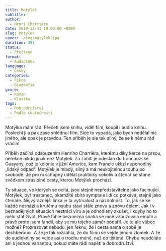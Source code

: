 ```yaml
---
title: Motýlek
subtitle:
author:
  - Henri Charrière
date: 2019-12-31 19:00:00 +0800
slug: motylek
cover: ./img/motylek.jpg
duration: 391
status:
  - Přečtené
format:
  - Audiotéka
language:
  - Česky
categories:
  - Fikce
  - Biografie
genre:
  - Román
  - Klasika
tags:
  - Dobrodružství
  - Podle skutečnosti
---
```


Motýlka mám rád. Přečetl jsem knihu, viděl film, koupil i audio knihu. Poslechl ji a pak zase shlédnul film. Sice to vypadá, jako bych nedělal nic jiného, ale opak je pravdou. Ten příběh je ale tak silný, že se k němu rád vrácím.

Příběh začíná odsouzením Henriho Charrièra, kterému díky kérce na prsou, neřekne nikdo jinak než Motýlek. Za zabití je odeslán do francouzské Guayany, což je kolonie v jižní Americe, kam Francie uklízí nepohodlný &bdquo;lidský odpad&ldquo;. Motýlek je mladý, silný a má neukojitelnou touhu po svobodě. Je pro ni schopný udělat prakticky cokoliv a čtenář se stane svědkem strasiplné cesty, kterou Motýlek prochází.

Ty situace, ve kterých se ocitá, jsou stejně nepředstavitelné jako facinující. Motýlek, byť trestanec, okamžitě sbírá symptaie lidí co potkává, stejně jako čtenáře. Nejvýraznější linka je ta vytrvalost a nazdolnost. To, jak se ke každé nesnázi a krutému osubu staví stále znovu a znovu čelem. Jak i v beznadějných situacích neztrácí víru a je odhodlaný zkušet, i kdyby ho to mělo stát život. Právě tahle bezmezná snaha ve mně vzbuzovala emptii a právě proto jsem fandil, aby se mu tojeho záměr podařil. Je to ale vůbec možné? Prozrazovat nebudu, jen řeknu, že i cesta sama o sobě je dechberoucí. A že je tak rozsáhlá, že do filmu se vejde jenom zlomek. A že do audioknihy se vejde asi o trochu méně, než do tištěné. Chybu neudéláte ani s jednou variantou, pokud máte rádi napětí a dobrodružtví.
